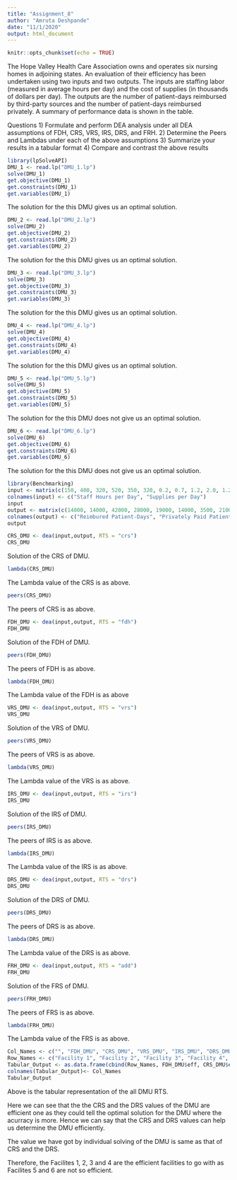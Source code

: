 ---
title: "Assignment_8"
author: "Amruta Deshpande"
date: "11/1/2020"
output: html_document
---

```{r setup, include=FALSE}
knitr::opts_chunk$set(echo = TRUE)
```

The Hope Valley Health Care Association owns and operates six nursing homes in adjoining states. An evaluation of their efficiency has been undertaken using two inputs and two outputs. The inputs are staffing labor (measured in average hours per day) and the cost of supplies (in thousands of dollars per day). The outputs are the number of patient-days reimbursed by third-party sources and the number of patient-days reimbursed privately. A summary of performance data is shown in the table.
 
Questions
1)	Formulate and perform DEA analysis under all DEA assumptions of FDH, CRS, VRS, IRS, DRS, and FRH.
2)	Determine the Peers and Lambdas under each of the above assumptions
3)	Summarize your results in a tabular format
4)	Compare and contrast the above results

```{r}
library(lpSolveAPI)
DMU_1 <- read.lp("DMU_1.lp")
solve(DMU_1)
get.objective(DMU_1)
get.constraints(DMU_1)
get.variables(DMU_1)
```

The solution for the this DMU gives us an optimal solution.

```{r}
DMU_2 <- read.lp("DMU_2.lp")
solve(DMU_2)
get.objective(DMU_2)
get.constraints(DMU_2)
get.variables(DMU_2)
```

The solution for the this DMU gives us an optimal solution.

```{r}
DMU_3 <- read.lp("DMU_3.lp")
solve(DMU_3)
get.objective(DMU_3)
get.constraints(DMU_3)
get.variables(DMU_3)
```

The solution for the this DMU gives us an optimal solution.

```{r}
DMU_4 <- read.lp("DMU_4.lp")
solve(DMU_4)
get.objective(DMU_4)
get.constraints(DMU_4)
get.variables(DMU_4)
```

The solution for the this DMU gives us an optimal solution.

```{r}
DMU_5 <- read.lp("DMU_5.lp")
solve(DMU_5)
get.objective(DMU_5)
get.constraints(DMU_5)
get.variables(DMU_5)
```

The solution for the this DMU does not give us an optimal solution.

```{r}
DMU_6 <- read.lp("DMU_6.lp")
solve(DMU_6)
get.objective(DMU_6)
get.constraints(DMU_6)
get.variables(DMU_6)
```

The solution for the this DMU does not give us an optimal solution.

```{r}
library(Benchmarking)
input <- matrix(c(150, 400, 320, 520, 350, 320, 0.2, 0.7, 1.2, 2.0, 1.2, 0.7), ncol = 2)
colnames(input) <- c("Staff Hours per Day", "Supplies per Day")
input
output <- matrix(c(14000, 14000, 42000, 28000, 19000, 14000, 3500, 21000,10500, 42000, 25000, 15000), ncol = 2)
colnames(output) <- c("Reimbured Patient-Days", "Privately Paid Patient-Days")
output
```

```{r}
CRS_DMU <- dea(input,output, RTS = "crs")
CRS_DMU
```

Solution of the CRS of DMU.

```{r}
lambda(CRS_DMU)
```

The Lambda value of the CRS is as above.

```{r}
peers(CRS_DMU)
```

The peers of CRS is as above.

```{r}
FDH_DMU <- dea(input,output, RTS = "fdh")
FDH_DMU
```

Solution of the FDH of DMU.

```{r}
peers(FDH_DMU)
```

The peers of FDH is as above.

```{r}
lambda(FDH_DMU)
```

The Lambda value of the FDH is as above

```{r}
VRS_DMU <- dea(input,output, RTS = "vrs")
VRS_DMU
```

Solution of the VRS of DMU.

```{r}
peers(VRS_DMU)
```

The peers of VRS is as above.

```{r}
lambda(VRS_DMU)
```

The Lambda value of the VRS is as above.

```{r}
IRS_DMU <- dea(input,output, RTS = "irs")
IRS_DMU
```

Solution of the IRS of DMU.

```{r}
peers(IRS_DMU)
```

The peers of IRS is as above.

```{r}
lambda(IRS_DMU)
```

The Lambda value of the IRS is as above.

```{r}
DRS_DMU <- dea(input,output, RTS = "drs")
DRS_DMU
```

Solution of the DRS of DMU.

```{r}
peers(DRS_DMU)
```

The peers of DRS is as above.

```{r}
lambda(DRS_DMU)
```

The Lambda value of the DRS is as above.

```{r}
FRH_DMU <- dea(input,output, RTS = "add")
FRH_DMU
```

Solution of the FRS of DMU.

```{r}
peers(FRH_DMU)
```

The peers of FRS is as above.

```{r}
lambda(FRH_DMU)
```

The Lambda value of the FRS is as above.

```{r}
Col_Names <- c("", "FDH_DMU", "CRS_DMU", "VRS_DMU", "IRS_DMU", "DRS_DMU", "FRH_DMU")
Row_Names <- c("Facility 1", "Facility 2", "Facility 3", "Facility 4", "Facility 5", "Facility 6")
Tabular_Output <- as.data.frame(cbind(Row_Names, FDH_DMU$eff, CRS_DMU$eff, VRS_DMU$eff, IRS_DMU$eff, DRS_DMU$eff, FRH_DMU$eff))
colnames(Tabular_Output)<- Col_Names
Tabular_Output
```

Above is the tabular representation of the all DMU RTS.

Here we can see that the the CRS and the DRS values of the DMU are efficient one as they could tell the optimal solution for the DMU where the acurracy is more.
Hence we can say that the CRS and DRS values can help us determine the DMU efficiently.

The value we have got by individual solving of the DMU is same as that of CRS and the DRS.

Therefore, the Facilites 1, 2, 3 and 4 are the efficient facilities to go with as Facilites 5 and 6 are not so efficient.

